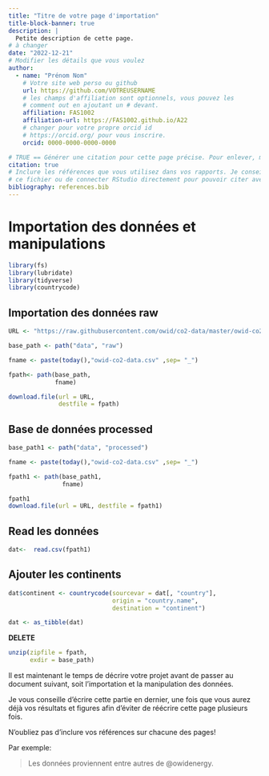 ```yaml
---
title: "Titre de votre page d'importation"
title-block-banner: true
description: | 
  Petite description de cette page.
# à changer
date: "2022-12-21"
# Modifier les détails que vous voulez
author:
  - name: "Prénom Nom"
    # Votre site web perso ou github
    url: https://github.com/VOTREUSERNAME
    # les champs d'affiliation sont optionnels, vous pouvez les
    # comment out en ajoutant un # devant.
    affiliation: FAS1002
    affiliation-url: https://FAS1002.github.io/A22
    # changer pour votre propre orcid id
    # https://orcid.org/ pour vous inscrire.
    orcid: 0000-0000-0000-0000

# TRUE == Générer une citation pour cette page précise. Pour enlever, mettre false.
citation: true
# Inclure les références que vous utilisez dans vos rapports. Je conseille Zotero pour construire
# ce fichier ou de connecter RStudio directement pour pouvoir citer avec @nom-de-reference.
bibliography: references.bib
---
```


# **Importation des données et manipulations**

```r
library(fs)
library(lubridate)
library(tidyverse)
library(countrycode)

```

## Importation des données raw

```r
URL <- "https://raw.githubusercontent.com/owid/co2-data/master/owid-co2-data.csv"

base_path <- path("data", "raw")

fname <- paste(today(),"owid-co2-data.csv" ,sep= "_")

fpath<- path(base_path,
             fname)

download.file(url = URL,
              destfile = fpath)

```

## Base de données processed

```r
base_path1 <- path("data", "processed")

fname <- paste(today(),"owid-co2-data.csv" ,sep= "_")

fpath1 <- path(base_path1, 
               fname)

fpath1
download.file(url = URL, destfile = fpath1)

```

## Read les données

```r

dat<-  read.csv(fpath1)
```

## **Ajouter les continents**

```r
dat$continent <- countrycode(sourcevar = dat[, "country"],
                             origin = "country.name",
                             destination = "continent")

dat <- as_tibble(dat)
```

**DELETE**

```r

unzip(zipfile = fpath,
      exdir = base_path)
```

Il est maintenant le temps de décrire votre projet avant de passer au document suivant, soit l'importation et la manipulation des données.

Je vous conseille d'écrire cette partie en dernier, une fois que vous aurez déjà vos résultats et figures afin d'éviter de réécrire cette page plusieurs fois.

::: callout-important
N'oubliez pas d'inclure vos références sur chacune des pages!
:::

Par exemple:

> Les données proviennent entre autres de @owidenergy.
